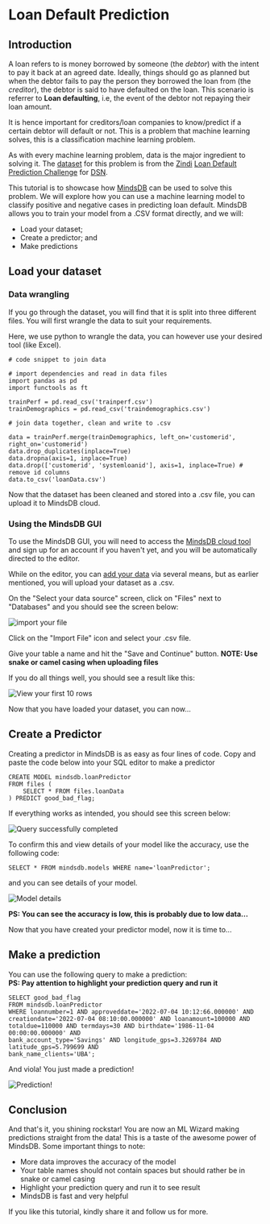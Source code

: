 # Loan Default Prediction

## Introduction

A loan refers to is money borrowed by someone (the *debtor*) with the intent to pay it back at an agreed date. Ideally, things should go as planned but when the debtor fails to pay the person they borrowed the loan from (the *creditor*), the debtor is said to have defaulted on the loan. This scenario is referrer to **Loan defaulting**, i.e, the event of the debtor not repaying their loan amount.  


It is hence important for creditors/loan companies to know/predict if a certain debtor will default or not. This is a problem that machine learning solves, this is a classification machine learning problem.

As with every machine learning problem, data is the major ingredient to solving it. The [dataset](https://zindi.africa/competitions/data-science-nigeria-challenge-1-loan-default-prediction/data) for this problem is from the [Zindi](https://zindi.africa) [Loan Default Prediction Challenge](https://zindi.africa/competitions/data-science-nigeria-challenge-1-loan-default-prediction) for [DSN](https://www.datasciencenigeria.org/).

This tutorial is to showcase how [MindsDB](https://docs.mindsdb.com) can be used to solve this problem. We will explore how you can use a machine learning model to classify positive and negative cases in predicting loan default. MindsDB allows you to train your model from a .CSV format directly, and we will:

- Load your dataset; 
- Create a predictor; and
- Make predictions

## Load your dataset
### Data wrangling

If you go through the dataset, you will find that it is split into three different files. You will first wrangle the data to suit your requirements.  

Here, we use python to wrangle the data, you can however use your desired tool (like Excel).

```
# code snippet to join data

# import dependencies and read in data files
import pandas as pd 
import functools as ft

trainPerf = pd.read_csv('trainperf.csv')
trainDemographics = pd.read_csv('traindemographics.csv')

# join data together, clean and write to .csv

data = trainPerf.merge(trainDemographics, left_on='customerid', right_on='customerid')
data.drop_duplicates(inplace=True)
data.dropna(axis=1, inplace=True)
data.drop(['customerid', 'systemloanid'], axis=1, inplace=True) # remove id columns
data.to_csv('loanData.csv')
```

Now that the dataset has been cleaned and stored into a .csv file, you can upload it to MindsDB cloud.

### Using the MindsDB GUI

To use the MindsDB GUI, you will need to access the [MindsDB cloud tool](https://cloud.mindsdb.com/) and sign up for an account if you haven't yet, and you will be automatically directed to the editor.

While on the editor, you can [add your data](https://cloud.mindsdb.com/data) via several means, but as earlier mentioned, you will upload your dataset as a .csv.

On the "Select your data source" screen, click on "Files" next to "Databases" and you should see the screen below:

![import your file](mindsdb/docs/mindsdb-docs/docs/contribute/tutorials/screen1.png)

Click on the "Import File" icon and select your .csv file. 

Give your table a name and hit the "Save and Continue" button. **NOTE: Use snake or camel casing when uploading files**

If you do all things well, you should see a result like this:

![View your first 10 rows](mindsdb/docs/mindsdb-docs/docs/contribute/tutorials/screen2.png)

Now that you have loaded your dataset, you can now...

## Create a Predictor
Creating a predictor in MindsDB is as easy as four lines of code. Copy and paste the code below into your SQL editor to make a predictor

```
CREATE MODEL mindsdb.loanPredictor
FROM files (
    SELECT * FROM files.loanData
) PREDICT good_bad_flag;
```

If everything works as intended, you should see this screen below:

![Query successfully completed](mindsdb/docs/mindsdb-docs/docs/contribute/tutorials/screen3.png)

To confirm this and view details of your model like the accuracy, use the following code:

```
SELECT * FROM mindsdb.models WHERE name='loanPredictor';
```

and you can see details of your model.

![Model details](mindsdb/docs/mindsdb-docs/docs/contribute/tutorials/screen4.png)

**PS: You can see the accuracy is low, this is probably due to low data...**

Now that you have created your predictor model, now it is time to...

## Make a prediction

You can use the following query to make a prediction:  
**PS: Pay attention to highlight your prediction query and run it**

```
SELECT good_bad_flag
FROM mindsdb.loanPredictor
WHERE loannumber=1 AND approveddate='2022-07-04 10:12:66.000000' AND
creationdate='2022-07-04 08:10:00.000000' AND loanamount=100000 AND
totaldue=110000 AND termdays=30 AND birthdate='1986-11-04 00:00:00.000000' AND
bank_account_type='Savings' AND longitude_gps=3.3269784 AND latitude_gps=5.799699 AND
bank_name_clients='UBA';
```

And viola! You just made a prediction!

![Prediction!](mindsdb/docs/mindsdb-docs/docs/contribute/tutorials/screen5.png)

## Conclusion
And that's it, you shining rockstar! You are now an ML Wizard making predictions straight from the data! This is a taste of the awesome power of MindsDB.
Some important things to note:

- More data improves the accuracy of the model
- Your table names should not contain spaces but should rather be in snake or camel casing
- Highlight your prediction query and run it to see result
- MindsDB is fast and very helpful 

If you like this tutorial, kindly share it and follow us for more.
